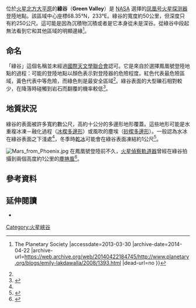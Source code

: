{{MarsGeo
|image=[[Image:PSP_001497_2480_RED_detail_25cm.jpg|250px]]
|caption=火星偵察軌道器的 [[HiRISE|HiRISE]] 影像拍攝綠谷的部分區域，可見到分散的小礫石和多邊形碎裂圖案地。
|name=Green Valley
|latitude=68.35
|N_or_S=N
|longitude=233
|E_or_W=E
|length=
|naming=非正式地來自危險評估地圖的顏色。}}

位於[[火星|火星]][[北方大平原|北方大平原]]的'''綠谷'''（'''Green Valley'''）是 [[NASA|NASA]] 選擇的[[凤凰号火星探测器|凤凰号火星探测器]]登陸地點。該區域中心座標68.35°N，233°E。綠谷的寬度約50公里，但深度只有約250公尺。這可能是因為沉積物沉積或者是它本身從未是深谷。從綠谷中段起無法看到它和其他區域的明顯邊緣<ref name=planetaryorg>{{Cite web |url=http://www.planetary.org/blogs/emily-lakdawalla/2008/1393.html |title=Phoenix Targets Green Valley - Planetary Blogs {{!}} The Planetary Society<!-- Bot generated title --> |accessdate=2013-03-30 |archive-date=2014-04-22 |archive-url=https://web.archive.org/web/20140422184745/http://www.planetary.org/blogs/emily-lakdawalla/2008/1393.html |dead-url=no }}</ref>。

==命名==
「綠谷」這個名稱並未經過[[國際天文學聯合會|國際天文學聯合會]]認可。它是來自於選擇鳳凰號登陸地點的過程：可能的登陸地點以顏色表示對登陸器的危險程度。紅色代表最危險區域，黃色代表中等危險，而綠色則是最安全區域<ref name=planetaryorg />。綠谷表面的大型礫石相對較少，在降落時碰觸到岩石而翻覆的機率較低<ref>{{Cite web |url=http://space.newscientist.com/article/dn13661-mars-lander-aims-for-touchdown-in-green-valley.html |title=Mars lander aims for touchdown in 'Green Valley' - space - 11 April 2008 - New Scientist Space<!-- Bot generated title --> |access-date=2013-03-30 |archive-url=https://www.webcitation.org/6B761jp1k?url=http://www.newscientist.com/article/dn13661 |archive-date=2012-10-02 |dead-url=yes }}</ref>。

==地質狀況==
綠谷的表面被許多寬約數公尺，高約十公分的多邊形地形覆蓋。這些地形可能是水重複冰凍－融化過程（[[圖案地|冰楔多邊形]]）或風吹的塵埃（[[砂楔|砂楔多邊形]]）。一般認為水冰在綠谷表面之下淺處<ref name=planetaryorg />，冬季時[[乾冰|乾冰]]可能會在綠谷表面凍結約1公尺<ref>{{Cite web |url=http://www.space.com/missionlaunches/070201_phoenix_update.html |title=SPACE.com - Phoenix Lander Readied For Mars Exploration<!-- Bot generated title --> |accessdate=2013-03-30 |archive-date=2010-12-24 |archive-url=https://web.archive.org/web/20101224221646/http://www.space.com/missionlaunches/070201_phoenix_update.html |dead-url=no }}</ref>。

[[Image:Mars_from_Phoenix.jpg|thumb]]
在鳳凰號登陸前不久，[[火星偵察軌道器|火星偵察軌道器]]曾經在綠谷拍攝到兩個高度約1公里的[[塵捲風|塵捲風]]<ref>{{Cite web |url=http://space.newscientist.com/article/dn13852-dust-devils-spotted-at-mars-probes-landing-site.html |title=Dust devils spotted at Mars probe's landing site - space - 07 May 2008 - New Scientist Space<!-- Bot generated title --> |access-date=2013-03-30 |archive-url=https://web.archive.org/web/20080513101759/http://space.newscientist.com/article/dn13852-dust-devils-spotted-at-mars-probes-landing-site.html |archive-date=2008-05-13 |dead-url=yes }}</ref>。

==參考資料==
{{reflist}}

==延伸閱讀==
*{{cite journal|author=Arvidson, et al.|title=Mars Exploration Program 2007 Phoenix landing site selection and characteristics|year=2008|journal=[[地球物理研究期刊|Journal of Geophysical Research]]|volume=113|doi=10.1029/2007JE003021|last2=Adams|first2=D.|last3=Bonfiglio|first3=G.|last4=Christensen|first4=P.|last5=Cull|issue=null|first5=S.|last6=Golombek|first6=M.|last7=Guinn|first7=J.|last8=Guinness|first8=E.|last9=Heet|first9=T.|pages=E00A03|bibcode = 2008JGRE..11300A03A }}

[[Category:火星峽谷|Category:火星峽谷]]